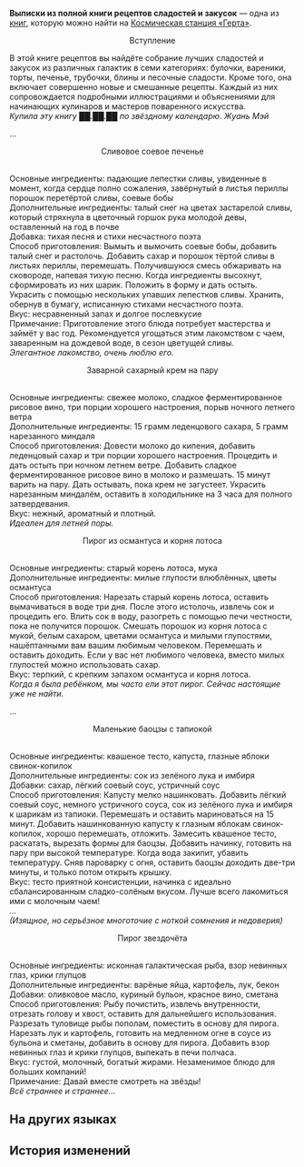 {{Книга Инфобокс
|id           = 287
|Название     = Выписки из полной книги рецептов сладостей и закусок
|Изображение  = Item Journal.png
|Мир          = Космическая станция «Герта»
|Томов        = 1
|Автор        = <!--нужно добавить-->
|Описание     = Книга рецептов с примечаниями Жуань Мэй. Её почерк столь же изящен, как и она сама.
|Том1         = {{tx}}
|Источник1    = {{tx|Отсутствует источник}}
|Персонажи    = 
|Фракции      = 
}}
'''Выписки из полной книги рецептов сладостей и закусок''' — одна из [[Книги|книг]], которую можно найти на [[Космическая станция «Герта»]].
<!--
==Получение==
<gallery>
Книга НАЗВАНИЕ.png|НАЗВАНИЕ
Локация НАЗВАНИЕ.png|Расположение на карте. Ближайший пространственный якорь «[[НАЗВАНИЕ]]»
</gallery>
-->
<div align="center">Вступление</div>

В этой книге рецептов вы найдёте собрание лучших сладостей и закусок из различных галактик в семи категориях: булочки, вареники, торты, печенье, трубочки, блины и песочные сладости. Кроме того, она включает совершенно новые и смешанные рецепты. Каждый из них сопровождается подробными иллюстрациями и объяснениями для начинающих кулинаров и мастеров поваренного искусства.<br />
''Купила эту книгу ██.██.██ по звёздному календарю. Жуань Мэй''

...

<div align="center">Сливовое соевое печенье</div><br />Основные ингредиенты: падающие лепестки сливы, увиденные в момент, когда сердце полно сожаления, завёрнутый в листья периллы порошок перетёртой сливы, соевые бобы<br />
Дополнительные ингредиенты: талый снег на цветах застарелой сливы, который стряхнула в цветочный горшок рука молодой девы, оставленный на год в почве<br />
Добавка: тихая песня и стихи несчастного поэта<br />
Способ приготовления: Вымыть и вымочить соевые бобы, добавить талый снег и растолочь. Добавить сахар и порошок тёртой сливы в листьях периллы, перемешать. Получившуюся смесь обжаривать на сковороде, напевая тихую песню. Когда ингредиенты высохнут, сформировать из них шарик. Положить в форму и дать остыть. Украсить с помощью нескольких упавших лепестков сливы. Хранить, обернув в бумагу, исписанную стихами несчастного поэта.<br />
Вкус: несравненный запах и долгое послевкусие<br />
Примечание: Приготовление этого блюда потребует мастерства и займёт у вас год. Рекомендуется угощаться этим лакомством с чаем, заваренным на дождевой воде, в сезон цветущей сливы.<br />
''Элегантное лакомство, очень люблю его.''

<div align="center">Заварной сахарный крем на пару</div><br />Основные ингредиенты: свежее молоко, сладкое ферментированное рисовое вино, три порции хорошего настроения, порыв ночного летнего ветра<br />
Дополнительные ингредиенты: 15 грамм леденцового сахара, 5 грамм нарезанного миндаля<br />
Способ приготовления: Довести молоко до кипения, добавить леденцовый сахар и три порции хорошего настроения. Процедить и дать остыть при ночном летнем ветре. Добавить сладкое ферментированное рисовое вино в молоко и размешать. 15 минут варить на пару. Дать остывать, пока крем не загустеет. Украсить нарезанным миндалём, оставить в холодильнике на 3 часа для полного затвердевания.<br />
Вкус: нежный, ароматный и плотный.<br />
''Идеален для летней поры.''

<div align="center">Пирог из османтуса и корня лотоса</div><br />Основные ингредиенты: старый корень лотоса, мука<br />
Дополнительные ингредиенты: милые глупости влюблённых, цветы османтуса<br />
Способ приготовления: Нарезать старый корень лотоса, оставить вымачиваться в воде три дня. После этого истолочь, извлечь сок и процедить его. Влить сок в воду, разогреть с помощью печи честности, пока не получится порошок. Смешать порошок из корня лотоса с мукой, белым сахаром, цветами османтуса и милыми глупостями, нашёптанными вам вашим любимым человеком. Перемешать и оставить доходить. Если у вас нет любимого человека, вместо милых глупостей можно использовать сахар.<br />
Вкус: терпкий, с крепким запахом османтуса и корня лотоса.<br />
''Когда я была ребёнком, мы часто ели этот пирог. Сейчас настоящие уже не найти.''

...

<div align="center">Маленькие баоцзы с тапиокой</div><br />Основные ингредиенты: квашеное тесто, капуста, глазные яблоки свинок-копилок<br />
Дополнительные ингредиенты: сок из зелёного лука и имбиря<br />
Добавки: сахар, лёгкий соевый соус, устричный соус<br />
Способ приготовления: Капусту мелко нашинковать. Добавить лёгкий соевый соус, немного устричного соуса, сок из зелёного лука и имбиря к шарикам из тапиоки. Перемешать и оставить мариноваться на 15 минут. Добавить нашинкованную капусту к глазным яблокам свинок-копилок, хорошо перемешать, отложить. Замесить квашеное тесто, раскатать, вырезать формы для баоцзы. Добавить начинку, готовить на пару при высокой температуре. Когда вода закипит, убавить температуру. Сняв пароварку с огня, оставить баоцзы доходить две-три минуты, и только потом открыть крышку.<br />
Вкус: тесто приятной консистенции, начинка с идеально сбалансированным сладко-солёным вкусом. Лучше всего лакомиться ими с молочным чаем!<br />
''...''<br />
''(Изящное, но серьёзное многоточие с ноткой сомнения и недоверия)''

<div align="center">Пирог звездочёта</div><br />Основные ингредиенты: исконная галактическая рыба, взор невинных глаз, крики глупцов<br />
Дополнительные ингредиенты: варёные яйца, картофель, лук, бекон<br />
Добавки: оливковое масло, куриный бульон, красное вино, сметана<br />
Способ приготовления: Рыбу почистить, извлечь внутренности, отрезать голову и хвост, оставить для дальнейшего использования. Разрезать туловище рыбы пополам, поместить в основу для пирога. Нарезать лук и картофель, готовить на медленном огне в соусе из бульона и сметаны, добавить в основу для пирога. Добавить взор невинных глаз и крики глупцов, выпекать в печи полчаса.<br />
Вкус: густой, молочный, богатый жирами. Незаменимое блюдо для больших компаний!<br />
Примечание: Давай вместе смотреть на звёзды!<br />
''Всё страннее и страннее...''

==На других языках==
{{На других языках
|en   = Extracts of Comprehensive Snack Recipe
|zhs  = 十全点心食谱摘录
|zht  = 《十全點心食譜》摘錄
|ja   = 完全お菓子レシピ抜粋
|ko   = 완벽한 디저트 레시피 발췌
|es   = Extracto de recetario completo de aperitivos
|fr   = Extraits de recettes de snacks détaillées
|ru   = Выписки из полной книги рецептов сладостей и закусок
|th   = บันทึกสูตรอาหารยามว่าง ฉบับสมบูรณ์
|vi   = Trích Từ Thực Đơn Điểm Tâm Hoàn Hảo
|de   = Auszug aus einer umfassenden Snack-Rezeptsammlung
|id   = Kumpulan Resep Kue Terlengkap
|pt   = Trechos de Receitas de Lanches
}}

==История изменений==
{{История изменений|2.7}}